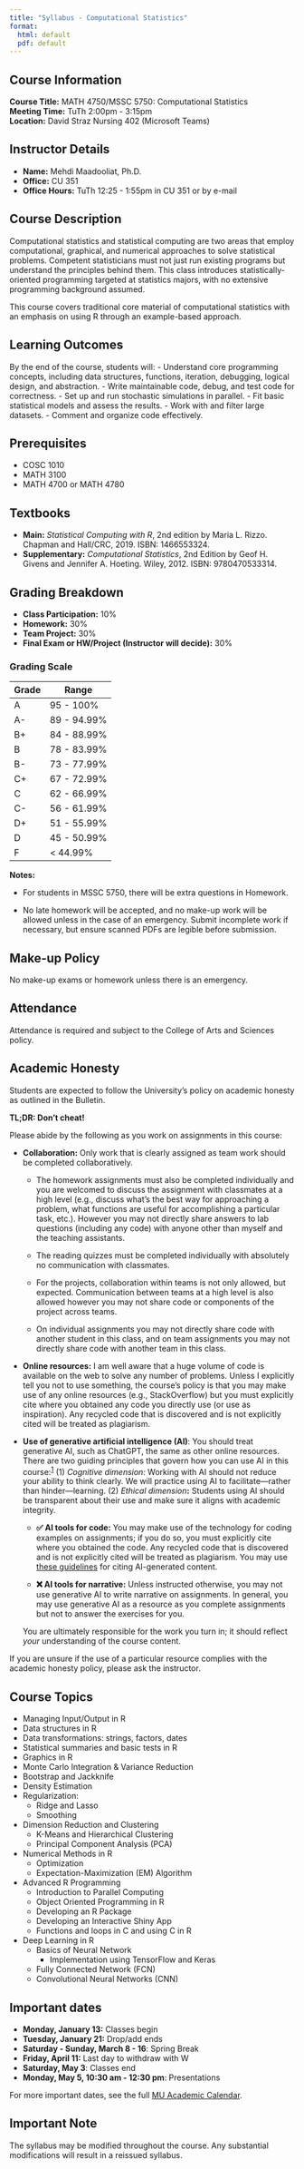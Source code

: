 ---
title: "Syllabus - Computational Statistics"
format: 
  html: default
  pdf: default
---

## Course Information

**Course Title:** MATH 4750/MSSC 5750: Computational Statistics\
**Meeting Time:** TuTh 2:00pm - 3:15pm\
**Location:** David Straz Nursing 402 (Microsoft Teams)

## Instructor Details

-   **Name:** Mehdi Maadooliat, Ph.D.
-   **Office:** CU 351
-   **Office Hours:** TuTh 12:25 - 1:55pm in CU 351 or by e-mail

## Course Description

Computational statistics and statistical computing are two areas that employ computational, graphical, and numerical approaches to solve statistical problems. Competent statisticians must not just run existing programs but understand the principles behind them. This class introduces statistically-oriented programming targeted at statistics majors, with no extensive programming background assumed.

This course covers traditional core material of computational statistics with an emphasis on using R through an example-based approach.

## Learning Outcomes

By the end of the course, students will: - Understand core programming concepts, including data structures, functions, iteration, debugging, logical design, and abstraction. - Write maintainable code, debug, and test code for correctness. - Set up and run stochastic simulations in parallel. - Fit basic statistical models and assess the results. - Work with and filter large datasets. - Comment and organize code effectively.

## Prerequisites

-   COSC 1010
-   MATH 3100
-   MATH 4700 or MATH 4780

## Textbooks

-   **Main:** *Statistical Computing with R*, 2nd edition by Maria L. Rizzo. Chapman and Hall/CRC, 2019. ISBN: 1466553324.
-   **Supplementary:** *Computational Statistics*, 2nd Edition by Geof H. Givens and Jennifer A. Hoeting. Wiley, 2012. ISBN: 9780470533314.

## Grading Breakdown

-   **Class Participation:** 10%
-   **Homework:** 30%
-   **Team Project:** 30%
-   **Final Exam or HW/Project (Instructor will decide):** 30%

### Grading Scale

| Grade | Range       |
|-------|-------------|
| A     | 95 - 100%   |
| A-    | 89 - 94.99% |
| B+    | 84 - 88.99% |
| B     | 78 - 83.99% |
| B-    | 73 - 77.99% |
| C+    | 67 - 72.99% |
| C     | 62 - 66.99% |
| C-    | 56 - 61.99% |
| D+    | 51 - 55.99% |
| D     | 45 - 50.99% |
| F     | \< 44.99%   |

**Notes:**

-   For students in MSSC 5750, there will be extra questions in Homework.

-   No late homework will be accepted, and no make-up work will be allowed unless in the case of an emergency. Submit incomplete work if necessary, but ensure scanned PDFs are legible before submission.

## Make-up Policy

No make-up exams or homework unless there is an emergency.

## Attendance

Attendance is required and subject to the College of Arts and Sciences policy.

## Academic Honesty

Students are expected to follow the University's policy on academic honesty as outlined in the Bulletin.

**TL;DR: Don't cheat!**

Please abide by the following as you work on assignments in this course:

-   **Collaboration:** Only work that is clearly assigned as team work should be completed collaboratively.

    -   The homework assignments must also be completed individually and you are welcomed to discuss the assignment with classmates at a high level (e.g., discuss what's the best way for approaching a problem, what functions are useful for accomplishing a particular task, etc.). However you may not directly share answers to lab questions (including any code) with anyone other than myself and the teaching assistants.

    -   The reading quizzes must be completed individually with absolutely no communication with classmates.

    -   For the projects, collaboration within teams is not only allowed, but expected. Communication between teams at a high level is also allowed however you may not share code or components of the project across teams.

    -   On individual assignments you may not directly share code with another student in this class, and on team assignments you may not directly share code with another team in this class.

-   **Online resources:** I am well aware that a huge volume of code is available on the web to solve any number of problems. Unless I explicitly tell you not to use something, the course's policy is that you may make use of any online resources (e.g., StackOverflow) but you must explicitly cite where you obtained any code you directly use (or use as inspiration). Any recycled code that is discovered and is not explicitly cited will be treated as plagiarism.

-   **Use of generative artificial intelligence (AI)**: You should treat generative AI, such as ChatGPT, the same as other online resources. There are two guiding principles that govern how you can use AI in this course:^[1](https://sta101-f23.github.io/course-syllabus.html#fn1)^ (1) *Cognitive dimension:* Working with AI should not reduce your ability to think clearly. We will practice using AI to facilitate---rather than hinder---learning. (2) *Ethical dimension***:** Students using AI should be transparent about their use and make sure it aligns with academic integrity.

    -   **✅ AI tools for code:** You may make use of the technology for coding examples on assignments; if you do so, you must explicitly cite where you obtained the code. Any recycled code that is discovered and is not explicitly cited will be treated as plagiarism. You may use [these guidelines](https://guides.lib.monash.edu/c.php?g=219786&p=6972087) for citing AI-generated content.

    -   **❌ AI tools for narrative:** Unless instructed otherwise, you may not use generative AI to write narrative on assignments. In general, you may use generative AI as a resource as you complete assignments but not to answer the exercises for you.

    You are ultimately responsible for the work you turn in; it should reflect *your* understanding of the course content.

If you are unsure if the use of a particular resource complies with the academic honesty policy, please ask the instructor.

## Course Topics

-   Managing Input/Output in R
-   Data structures in R
-   Data transformations: strings, factors, dates
-   Statistical summaries and basic tests in R
-   Graphics in R
-   Monte Carlo Integration & Variance Reduction
-   Bootstrap and Jackknife
-   Density Estimation
-   Regularization:
    -   Ridge and Lasso
    -   Smoothing
-   Dimension Reduction and Clustering
    -   K-Means and Hierarchical Clustering
    -   Principal Component Analysis (PCA)
-   Numerical Methods in R
    -   Optimization
    -   Expectation-Maximization (EM) Algorithm
-   Advanced R Programming
    -   Introduction to Parallel Computing
    -   Object Oriented Programming in R
    -   Developing an R Package
    -   Developing an Interactive Shiny App
    -   Functions and loops in C and using C in R
-   Deep Learning in R
    -   Basics of Neural Network
        -   Implementation using TensorFlow and Keras
    -   Fully Connected Network (FCN)
    -   Convolutional Neural Networks (CNN)

## Important dates

-   **Monday, January 13:** Classes begin
-   **Tuesday, January 21:** Drop/add ends
-   **Saturday - Sunday, March 8 - 16**: Spring Break
-   **Friday, April 11:** Last day to withdraw with W
-   **Saturday, May 3**: Classes end
-   **Monday, May 5, 10:30 am - 12:30 pm**: Presentations

For more important dates, see the full [MU Academic Calendar](https://www.marquette.edu/central/registrar/2025-spring-academic-calendar.php).

## Important Note

The syllabus may be modified throughout the course. Any substantial modifications will result in a reissued syllabus.
